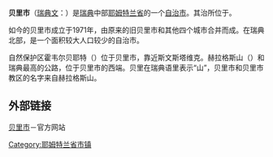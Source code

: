 {{Infobox Kommun
|name=Berg
|fullname=Bergs kommun
|isocode=2326
|capital={{link-en|斯文斯塔维克|Svenstavik}}
|county=[[耶姆特兰省|耶姆特兰省]]
|province=[[耶姆特兰|耶姆特兰]]，[[Härjedalen|Härjedalen]]
|arearank=第16名
|area=5753
|populationrank=第244名
|population=7592
|populationdensity=1.4
|population_as_of=
|coatofarms=[[Image:Berg_vapen.svg|100px]]|
|website=http://www.berg.se
|map=[[Image:Berg_Municipality_in_Jämtland_County.png|180px]]
|location=
|}}
'''贝里市'''（[[瑞典文|瑞典文]]：{{lang|sv|''Bergs kommun''}}）是[[瑞典|瑞典]]中部[[耶姆特兰省|耶姆特兰省]]的一个[[瑞典自治市|自治市]]。其治所位于{{link-en|斯文斯塔维克|Svenstavik}}。

如今的贝里市成立于1971年，由原来的旧贝里市和其他四个城市合并而成。在瑞典北部，是一个面积较大人口较少的自治市。

自然保护区霍韦尔贝耶特（{{lang|sv|Hoverberget}}）位于贝里市，靠近斯文斯塔维克。赫拉格斯山（{{lang|sv|Helags}}）和瑞典最高的公路，位于贝里市的西端。贝里在瑞典语里表示“山”，贝里市和贝里市教区的名字来自赫拉格斯山。

==外部链接==
[http://www.berg.se 贝里市]{{Wayback|url=http://www.berg.se/ |date=20200824073551 }}－官方网站

{{Coord|62|46|N|14|27|E|region:SE_type:adm2nd|display=title}}
{{耶姆特蘭省}}

[[Category:耶姆特兰省市镇|Category:耶姆特兰省市镇]]